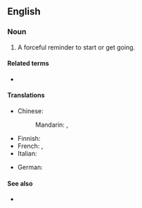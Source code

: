 ==English==

===Noun===
{{en-noun|kicks in the pants}}

# {{lb|en|informal}} A forceful reminder to start or get going.
#: {{uxi|en|That kid needs a '''kick in the pants''' to get his homework done today.}}
#: {{syn|en|kick up the arse|kick in the rear}}

====Related terms====
* {{l|en|kick someone in the pants}}

====Translations====
{{trans-top|reminder to start}}
* Chinese:
*: Mandarin: {{t+|cmn|督促|sc=Hani}}, {{t+|cmn|激励|sc=Hani}}
{{trans-mid}}
* Finnish: {{t|fi|potku takapuoleen}}
* French: {{t|fr|coup de pied au derrière|m}}, {{t+|fr|coup de pied au cul|m}}
* Italian: {{t|it|calcio nel sedere|m}}
{{trans-bottom}}

{{checktrans-top}}
* German: {{t-check|de|Tritt in den Hintern}} <!--is this idiomatic?-->
{{checktrans-bottom}}

====See also====
* {{l|en|light a fire under}}